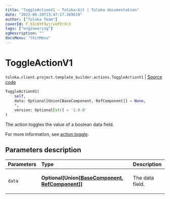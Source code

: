 ```yaml
---
title: "ToggleActionV1 — Toloka-Kit | Toloka documentation"
date: "2023-06-20T13:47:17.369619"
author: ["Toloka Team"]
coverId: F_bIcOYF9yjrxkPZrXc3
tags: ["engineering"]
ogDescription: ""
docsMenu: "tkitMenu"
---
```


# ToggleActionV1

`toloka.client.project.template_builder.actions.ToggleActionV1` | [Source code](https://github.com/Toloka/toloka-kit/blob/v1.2.0/src/client/project/template_builder/actions.py#L185)

```python
ToggleActionV1(
    self,
    data: Optional[Union[BaseComponent, RefComponent]] = None,
    *,
    version: Optional[str] = '1.0.0'
)
```

The action toggles the value of a boolean data field.

For more information, see [action.toggle](/docs/template-builder/reference/action.toggle).

## Parameters description

| Parameters | Type | Description |
| :----------| :----| :-----------|
`data`|**Optional\[Union\[[BaseComponent](/docs/toloka-kit/reference/toloka.client.project.template_builder.base.BaseComponent), [RefComponent](/docs/toloka-kit/reference/toloka.client.project.template_builder.base.RefComponent)\]\]**|<p>The data field.</p>